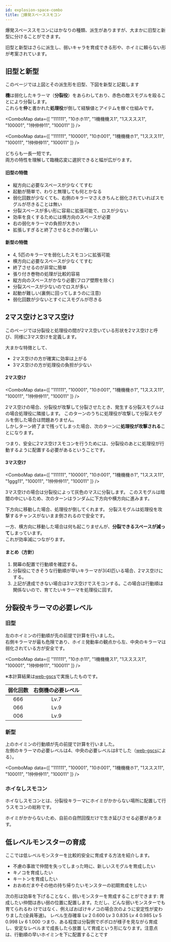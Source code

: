 ```yaml
---
id: explosion-space-combo
title: 💚爆発スペーススモコン
---
```



爆発スペーススモコンにはかなりの種類、派生がありますが、大まかに旧型と新型に分けることができます。

旧型と新型はさらに派生し、弱いキャラを育成できる形や、ホイミに頼らない形が考案されています。

## 旧型と新型
このページでは上図とその派生形を旧型、下図を新型と記載します

**機**は弱化したキラーマ（**分裂役**）をあらわしており、赤色の敵スモグルを殴ることにより分裂します。  
これらを**仲**と書かれた**処理役**が倒して経験値とアイテムを稼ぐ仕組みです。

<ComboMap data={[
    "111111",
    "10ホホ11",
    "1機機機ス1",
    "1スススス1",
    "100001",
    "1仲仲仲11",
    "100011"
]} />


<ComboMap data={[
    "111111",
    "100001",
    "10ホ001",
    "1機機機ホ1",
    "1ススス11",
    "100011",
    "1仲仲仲11",
    "100011"
]} />

どちらも一長一短です。  
両方の特性を理解して臨機応変に選択できると幅が広がります。

#### 旧型の特徴
- 縦方向に必要なスペースが少なくてすむ
- 起動が簡単で、わりと無理しても何とかなる
- 弱化回数が少なくても、右側のキラーマさえきちんと弱化されていればスモグルが尽きることは無い
- 分裂スペースが多い形に容易に拡張可能で、ロスが少ない
- 効率を良くするためには横方向のスペースが必要
- 右の弱化キラーマの負担が大きい
- 拡張しすぎると終了させるときのが難しい

#### 新型の特徴
- 4, 5匹のキラーマを弱化したスモコンに拡張可能
- 横方向に必要なスペースが少なくてすむ
- 終了させるのが非常に簡単
- 張り付き巻物の処理が比較的容易
- 縦方向のスペースがかなり必要(フロア壁際を除く)
- 分裂スペースが少ないのでロスが多い
- 起動が難しい(裏側に回ってしまうのに注意)
- 弱化回数が少ないとすぐにスモグルが尽きる



## 2マス空けと3マス空け
このページでは分裂役と処理役の間が2マス空いている形状を2マス空けと呼び、同様に3マス空けを定義します。

大まかな特徴として、
- 2マス空けの方が確実に効率は上がる
- 3マス空けの方が処理役の負担が少ない

#### 2マス空け
<ComboMap data={[
    "111111",
    "100001",
    "10ホ001",
    "1機機機ホ1",
    "1ススス11",
    "100011",
    "1仲仲仲11",
    "100011"
]} />

2マス空けの場合、分裂役が攻撃して分裂させたとき、発生する分裂スモグルはの場合処理役に隣接します。
このターンのうちに処理役が攻撃して分裂スモグルを倒した場合は問題ありません。  
しかしターン終了まで残ってしまった場合、次のターンに**処理役が攻撃される**ことになります。

つまり、安全に2マス空けスモコンを行うためには、分裂役のあとに処理役が行動するように配置する必要があるということです。

#### 3マス空け
<ComboMap data={[
    "111111",
    "100001",
    "10ホ001",
    "1機機機ホ1",
    "1ススス11",
    "1ggg11",
    "100011",
    "1仲仲仲11",
    "100011"
]} />

3マス空けの場合は分裂役によって灰色のマスに分裂します。
このスモグルは暗闇の中にいるため、次のターンはランダムに下方向や横方向に進みます。

下方向に移動した場合、処理役が倒してくれます。
分裂スモグルは処理役を攻撃するチャンスがないまま倒されるので安全です。

一方、横方向に移動した場合は何も起こりませんが、**分裂できるスペースが減って**しまっています。  
これが効率減につながります。


#### まとめ（方針）
1. 開幕の配置で行動順を確認する。
1. 分裂役にできそうな行動順が早いキラーマが3(4)匹いる場合、2マス空けにする。
1. 上記が達成できない場合は3マス空けでスモコンする。この場合は行動順は関係ないので、育てたいキラーマを処理役に回す。

## 分裂役キラーマの必要レベル
### 旧型
左のホイミンの行動順が先の前提で計算を行いました。  
右側キラーマが最も危険であり、ホイミ発動率の観点から左、中央のキラーマは弱化されている方が安全です。

<ComboMap data={[
    "111111",
    "10ホホ11",
    "1機機機ス1",
    "1スススス1",
    "100001",
    "1仲仲仲11",
    "100011"
]} />

※本計算結果は[web-gscs](https://web-gscs.firebaseapp.com/run)で実施したものです。

|弱化回数|右側機の必要レベル|
|:---:|:---:|
|666|Lv.7|
|066|Lv.9|
|006|Lv.9|

### 新型
上のホイミンの行動順が先の前提で計算を行いました。  
左側のキラーマの必要レベルは4、中央の必要レベルは8でした（[web-gscs](https://web-gscs.firebaseapp.com/run)による）。

<ComboMap data={[
    "111111",
    "100001",
    "10ホ001",
    "1機機機ホ1",
    "1ススス11",
    "100011",
    "1仲仲仲11",
    "100011"
]} />


### ホイなしスモコン
ホイなしスモコンとは、分裂役キラーマにホイミがかからない場所に配置して行うスモコンの総称です。

ホイミがかからないため、自前の自然回復だけで生き延びさせる必要があります。


## 低レベルモンスターの育成
ここでは低レベルモンスターを比較的安全に育成する方法を紹介します。

- 不慮の事故で仲間を失ってしまった時に、新しいスモグルを育成したい
- キノコを育成したい
- キートンを育成したい
- おおめだまやその他の持ち帰りたいモンスターの初期育成をしたい

次の形は効率を下げることなく、弱いモンスターを育成することができます:
育成したい仲間は赤い弱の位置に配置します。ただし、どんな弱いモンスターでも育てられるわ
けではなく、例えばおばけキノコの場合次のように安定性が変わりました(全員等速)。
レベル生存確率
Lv 2 0.600
Lv 3 0.835
Lv 4 0.985
Lv 5 0.998
Lv 6 1.000
つまり、ある程度は分裂側でポポロが様子を見ながら育成し、安定なレベルまで成長したら放置
して育成という形になります。注意点は、行動順の早いホイミンを下に配置することです